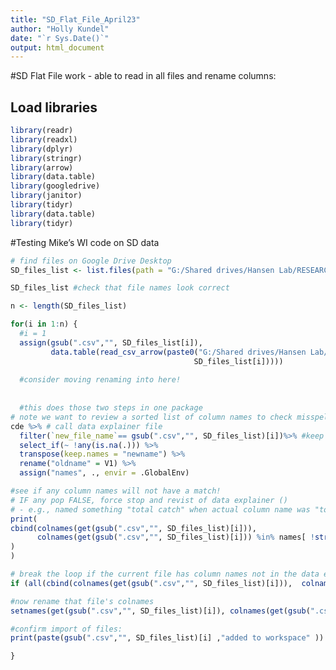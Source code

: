```yaml
---
title: "SD_Flat_File_April23"
author: "Holly Kundel"
date: "`r Sys.Date()`"
output: html_document
---
```


#SD Flat File work
- able to read in all files and rename columns: 

## Load libraries
```r
library(readr)
library(readxl)
library(dplyr)
library(stringr)
library(arrow)
library(data.table)
library(googledrive)
library(janitor)
library(tidyr)
library(data.table)
library(tidyr)

```

#Testing Mike's WI code on SD data
```r
# find files on Google Drive Desktop
SD_files_list <- list.files(path = "G:/Shared drives/Hansen Lab/RESEARCH PROJECTS/Fish Survey Data/SD_Data/sd_raw_disaggregated_data", pattern = ".+\\.csv") #grabs only.csv files

SD_files_list #check that file names look correct

n <- length(SD_files_list)

for(i in 1:n) {
  #i = 1
  assign(gsub(".csv","", SD_files_list[i]),
         data.table(read_csv_arrow(paste0("G:/Shared drives/Hansen Lab/RESEARCH PROJECTS/Fish Survey Data/SD_Data/sd_raw_disaggregated_data/",
                                         SD_files_list[i]))))
  
  #consider moving renaming into here!
  
  
  #this does those two steps in one package
# note we want to review a sorted list of column names to check misspelling etc.
cde %>% # call data explainer file
  filter(`new_file_name`== gsub(".csv","", SD_files_list)[i])%>% #keep only the row relevant to this file
  select_if(~ !any(is.na(.))) %>% 
  transpose(keep.names = "newname") %>% 
  rename("oldname" = V1) %>% 
  assign("names", ., envir = .GlobalEnv)

#see if any column names will not have a match! 
# IF any pop FALSE, force stop and revist of data explainer ()
# - e.g., named something "total catch" when actual column name was "total_catch"
print(
cbind(colnames(get(gsub(".csv","", SD_files_list)[i])),
      colnames(get(gsub(".csv","", SD_files_list)[i])) %in% names[ !str_detect(newname,"unique_row_key"), oldname, ]
)
)

# break the loop if the current file has column names not in the data explainer
if (all(cbind(colnames(get(gsub(".csv","", SD_files_list)[i])),  colnames(get(gsub(".csv","", SD_files_list)[i])) %in% names[ !str_detect(newname,"unique_row_key"), oldname, ])[,2]) == FALSE ) break

#now rename that file's colnames
setnames(get(gsub(".csv","", SD_files_list)[i]), colnames(get(gsub(".csv","", SD_files_list)[i])), names[!str_detect(newname,"unique_row_key")] [match(names(get(gsub(".csv","", SD_files_list)[i])),names[!str_detect(newname,"unique_row_key"),oldname]), newname] )

#confirm import of files:  
print(paste(gsub(".csv","", SD_files_list)[i] ,"added to workspace" ))  

}  

```


